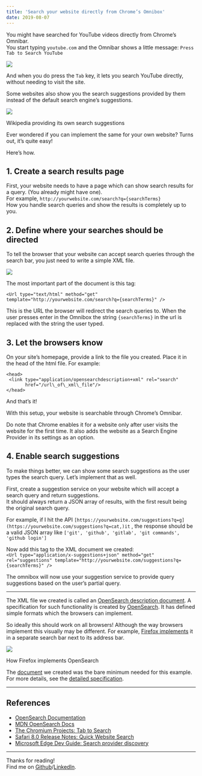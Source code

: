 ```yaml
---
title: 'Search your website directly from Chrome’s Omnibox'
date: 2019-08-07
---
```


You might have searched for YouTube videos directly from Chrome’s Omnibar.  
You start typing `youtube.com` and the Omnibar shows a little message: `Press Tab to Search YouTube`

<img src="/omni-search/omni1.png" role="presentation"/>

And when you do press the `Tab` key, it lets you search YouTube directly, without needing to visit the site.

Some websites also show you the search suggestions provided by them instead of the default search engine’s suggestions.

<img src="/omni-search/omni2.png" role="presentation"/>

Wikipedia providing its own search suggestions

Ever wondered if you can implement the same for your own website? Turns out, it’s quite easy!

Here’s how.

1\. Create a search results page
--------------------------------

First, your website needs to have a page which can show search results for a query. (You already might have one).  <br/> For example,
`http://yourwebsite.com/search?q={searchTerms}` <br/>
How you handle search queries and show the results is completely up to you.

2\. Define where your searches should be directed
-------------------------------------------------

To tell the browser that your website can accept search queries through the search bar, you just need to write a simple XML file.

<img src="/omni-search/omni3.png" role="presentation"/>

The most important part of the document is this tag:

`<Url type="text/html" method="get" template="http://yourwebsite.com/search?q={searchTerms}" />`

This is the URL the browser will redirect the search queries to. When the user presses enter in the Omnibox the string `{searchTerms}` in the url is replaced with the string the user typed.

3\. Let the browsers know
-------------------------

On your site’s homepage, provide a link to the file you created. Place it in the head of the html file. For example:

```
<head>  
 <link type="application/opensearchdescription+xml" rel="search"  
       href="/url\_of\_xml\_file"/>  
</head>
```

And that’s it!

With this setup, your website is searchable through Chrome’s Omnibar.

Do note that Chrome enables it for a website only after user visits the website for the first time. It also adds the website as a Search Engine Provider in its settings as an option.

4\. Enable search suggestions
-----------------------------

To make things better, we can show some search suggestions as the user types the search query. Let’s implement that as well.

First, create a suggestion service on your website which will accept a search query and return suggestions.  
It should always return a JSON array of results, with the first result being the original search query.

For example, if I hit the API `[https://yourwebsite.com/suggestions?q=g](https://yourwebsite.com/suggestions?q=cat,)it` , the response should be a valid JSON array like `['git', 'github', 'gitlab', 'git commands', 'github login']`

Now add this tag to the XML document we created:  
`<Url type="application/x-suggestions+json" method="get" rel="suggestions" template="http://yourwebsite.com/suggestions?q={searchTerms}" />`

The omnibox will now use your suggestion service to provide query suggestions based on the user’s partial query.

* * *

The XML file we created is called an <a href="http://www.opensearch.org/Specifications/OpenSearch/1.1#OpenSearch_description_document" target='_blank'>OpenSearch description document</a>. A specification for such functionality is created by <a href="https://github.com/dewitt/opensearch" target='_blank'>OpenSearch</a>. It has defined simple formats which the browsers can implement.

So ideally this should work on all browsers! Although the way browsers implement this visually may be different. For example, <a href="https://support.mozilla.org/en-US/kb/add-or-remove-search-engine-firefox" target='_blank'>Firefox implements</a> it in a separate search bar next to its address bar.

<img src="/omni-search/omni4.png" role="presentation"/>

How Firefox implements OpenSearch

The <a href="http://www.opensearch.org/Specifications/OpenSearch/1.1#OpenSearch_description_document" target='_blank'>document</a> we created was the bare minimum needed for this example. For more details, see the <a href="https://github.com/dewitt/opensearch/blob/master/opensearch-1-1-draft-6.md#opensearch-description-document" target='_blank'>detailed specification</a>.

* * *

References
----------

*   <a target='_blank' href="https://github.com/dewitt/opensearch">OpenSearch Documentation</a>
*   <a target='_blank' href="https://developer.mozilla.org/en-US/docs/Web/OpenSearch">MDN OpenSearch Docs</a>
*   <a target='_blank' href="https://www.chromium.org/tab-to-search">The Chromium Projects: Tab to Search</a>
*   <a target='_blank' href="https://developer.apple.com/library/archive/releasenotes/General/WhatsNewInSafari/Articles/Safari_8_0.html">Safari 8.0 Release Notes: Quick Website Search</a>
*   <a target='_blank' href="https://docs.microsoft.com/en-us/microsoft-edge/dev-guide/browser-features/search-provider-discovery">Microsoft Edge Dev Guide: Search provider discovery</a>

* * *

Thanks for reading!  
Find me on <a href="https://github.com/virajvchavan" target='_blank'>Github</a>/<a href="https://www.linkedin.com/in/virajvchavan/" target='_blank'>LinkedIn</a>.

